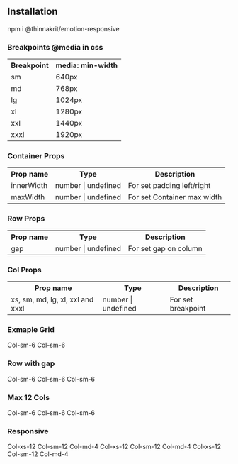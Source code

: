
<Meta title='Example/Responsive' />

## Installation

npm i @thinnakrit/emotion-responsive

### Breakpoints @media in css

<table>
  <tr>
    <th>Breakpoint</th>
    <th>media: min-width</th>
  </tr>
  <tr>
    <td>sm</td>
    <td>640px</td>
  </tr>
  <tr>
    <td>md</td>
    <td>768px</td>
  </tr>
  <tr>
    <td>lg</td>
    <td>1024px</td>
  </tr>
  <tr>
    <td>xl</td>
    <td>1280px</td>
  </tr>
  <tr>
    <td>xxl</td>
    <td>1440px</td>
  </tr>
  <tr>
    <td>xxxl</td>
    <td>1920px</td>
  </tr>
</table>

### Container Props

<table>
  <tr>
    <th>Prop name</th>
    <th>Type</th>
    <th>Description</th>
  </tr>
  <tr>
    <td>innerWidth</td>
    <td>number | undefined</td>
    <td>For set padding left/right</td>
  </tr>
  <tr>
    <td>maxWidth</td>
    <td>number | undefined</td>
    <td>For set Container max width</td>
  </tr>
</table>

### Row Props

<table>
  <tr>
    <th>Prop name</th>
    <th>Type</th>
    <th>Description</th>
  </tr>
  <tr>
    <td>gap</td>
    <td>number | undefined</td>
    <td>For set gap on column</td>
  </tr>
</table>

### Col Props

<table>
  <tr>
    <th>Prop name</th>
    <th>Type</th>
    <th>Description</th>
  </tr>
  <tr>
    <td>xs, sm, md, lg, xl, xxl and xxxl</td>
    <td>number | undefined</td>
    <td>For set breakpoint</td>
  </tr>
</table>

### Exmaple Grid

<Canvas>
  <Container>
    <Row>
      <Col sm={6}>Col-sm-6</Col>
      <Col sm={6}>Col-sm-6</Col>
    </Row>
  </Container>
</Canvas>

### Row with gap

<Canvas>
  <Container>
    <Row gap={12}>
      <Col sm={6} style={{ background: 'red' }}>
        Col-sm-6
      </Col>
      <Col sm={6} style={{ background: 'red' }}>
        Col-sm-6
      </Col>
      <Col sm={6} style={{ background: 'red' }}>
        Col-sm-6
      </Col>
    </Row>
  </Container>
</Canvas>

### Max 12 Cols

<Canvas>
  <Container>
    <Row>
      <Col sm={6}>Col-sm-6</Col>
      <Col sm={6}>Col-sm-6</Col>
      <Col sm={6}>Col-sm-6</Col>
    </Row>
  </Container>
</Canvas>

### Responsive

<Canvas>
  <Container>
    <Row>
      <Col xs={12} sm={12} md={4}>
        Col-xs-12 Col-sm-12 Col-md-4
      </Col>
      <Col xs={12} sm={12} md={4}>
        Col-xs-12 Col-sm-12 Col-md-4
      </Col>
      <Col xs={12} sm={12} md={4}>
        Col-xs-12 Col-sm-12 Col-md-4
      </Col>
    </Row>
  </Container>
</Canvas>
